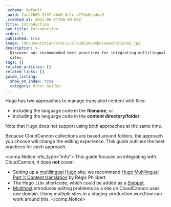 ```yaml
---
_schema: default
_uuid: 2acd2689-3137-4bd0-8c1c-a77db6cbdea9
_created_at: 2023-06-07T00:00:00Z
title: Introduction
nav_title: Introduction
order: 1
published: true
image: /documentation/static/CloudCannonDocumentationog.jpg
description: >-
  Discover our recommended best practices for integrating multilingual Hugo
  sites.
tags: []
related_articles: []
related_links: []
guide_listing:
  show_on_index: true
  category: Other Guides
---
```

Hugo has two approaches to manage translated content with files:

* including the language code in the **filename**, or
* including the language code in the **content directory/folder**.

Note that Hugo does not support using both approaches at the same time. 

Because CloudCannon collections are based around folders, the approach you choose will change the editing experience. This guide outlines the best practices for each approach.

<comp.Notice info_type="info">
This guide focuses on integrating with CloudCannon, it does **not** cover:

- Setting up a [multilingual Hugo](https://gohugo.io/content-management/multilingual/) site; we recommend [Hugo Multilingual Part 1: Content translation](https://www.regisphilibert.com/blog/2018/08/hugo-multilingual-part-1-managing-content-translation/) by Régis Philibert.
- The Hugo `i18n` shortcode, which could be added as a [Snippet](/documentation/articles/editing-with-hugo-shortcodes/).
- [Multihost](https://gohugo.io/content-management/multilingual/#configure-multilingual-multihost) introduces editing problems as a site on CloudCannon uses one domain. Using multiple sites in a staging-production workflow can work around this.
</comp.Notice>